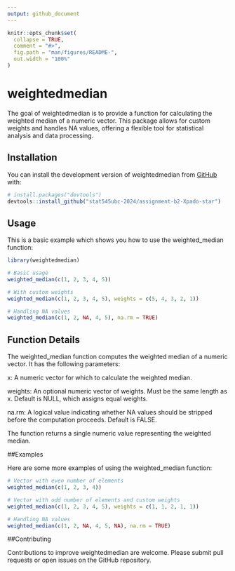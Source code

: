 ```yaml
---
output: github_document
---
```


<!-- README.md is generated from README.Rmd. Please edit that file -->

```r
knitr::opts_chunk$set(
  collapse = TRUE,
  comment = "#>",
  fig.path = "man/figures/README-",
  out.width = "100%"
)
```

# weightedmedian

<!-- badges: start -->
<!-- badges: end -->

The goal of weightedmedian is to provide a function for calculating the weighted median of a numeric vector. This package allows for custom weights and handles NA values, offering a flexible tool for statistical analysis and data processing.

## Installation

You can install the development version of weightedmedian from [GitHub](https://github.com/) with:

``` r
# install.packages("devtools")
devtools::install_github("stat545ubc-2024/assignment-b2-Xpado-star")
```

## Usage

This is a basic example which shows you how to use the weighted_median function:

```r
library(weightedmedian)

# Basic usage
weighted_median(c(1, 2, 3, 4, 5))

# With custom weights
weighted_median(c(1, 2, 3, 4, 5), weights = c(5, 4, 3, 2, 1))

# Handling NA values
weighted_median(c(1, 2, NA, 4, 5), na.rm = TRUE)
```


## Function Details

The weighted_median function computes the weighted median of a numeric vector. It has the following parameters:

x: A numeric vector for which to calculate the weighted median.

weights: An optional numeric vector of weights. Must be the same length as x. Default is NULL, which assigns equal weights.

na.rm: A logical value indicating whether NA values should be stripped before the computation proceeds. Default is FALSE.

The function returns a single numeric value representing the weighted median.

##Examples

Here are some more examples of using the weighted_median function:

```r
# Vector with even number of elements
weighted_median(c(1, 2, 3, 4))

# Vector with odd number of elements and custom weights
weighted_median(c(1, 2, 3, 4, 5), weights = c(1, 1, 2, 1, 1))

# Handling NA values
weighted_median(c(1, 2, NA, 4, 5, NA), na.rm = TRUE)
```


##Contributing

Contributions to improve weightedmedian are welcome. Please submit pull requests or open issues on the GitHub repository.
